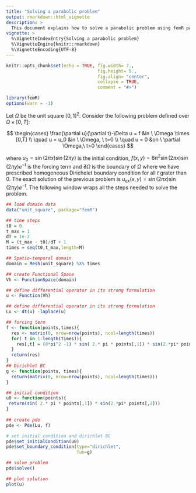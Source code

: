```yaml
---
title: "Solving a parabolic problem"
output: rmarkdown::html_vignette
description: >
  This document explains how to solve a parabolic problem using femR package. 
vignette: >
  %\VignetteIndexEntry{Solving a parabolic problem}
  %\VignetteEngine{knitr::rmarkdown}
  %\VignetteEncoding{UTF-8}
---
```


```r
knitr::opts_chunk$set(echo = TRUE, fig.width= 7., 
                                   fig.height= 5., 
                                   fig.align= "center",
                                   collapse = TRUE,
                                   comment = "#>")

library(femR)
options(warn = -1)
```

Let $\Omega$ be the unit square $[0,1]^2$.
Consider the following problem  defined over $\Omega \times [0,T]$:

$$
\begin{cases}
\frac{\partial u}{\partial t}-\Delta u  = f  &in \ \Omega \times [0,T] \\
      \quad u = u_0  &in \ \Omega, \ t=0 \\ 
      \quad u = 0     &on \ \partial \Omega,\  t>0
\end{cases}
$$


where $u_0 = \sin( 2\pi x)\sin(2\pi y)$ is the initial condition, $f(x,y) = 8\pi^2 \sin( 2\pi x)\sin(2\pi y) e^{-t}$ is the forcing term and $\partial \Omega$ is the boundary of $\Omega$ where we have prescribed homogeneous Dirichelet boundary condition for all $t$ grater than $0$.
The exact solution of the previous problem is $u_{ex}(x,y) = \sin(2\pi x) \sin(2 \pi y) e^{-t}$. The following window wraps all the steps needed to solve the problem.

<!-- ```{r, echo=FALSE} -->
<!-- exact_solution <- function(points,t){ -->
<!--   res <- matrix(0, nrow=nrow(points), ncol=length(times)) -->
<!--   for( t in 1:length(times)){ -->
<!--     res[,t] = sin( 2.* pi * points[,1]) * sin(2.*pi* points[,2]) * exp(-times[t]) -->
<!--   } -->
<!--   return(res) -->
<!-- } -->

<!-- t0 = 0. -->
<!-- t_max = 1 -->
<!-- dT = 1e-2 -->
<!-- M = (t_max - t0)/dT + 1 -->
<!-- times = seq(t0,t_max,length=M) -->

<!-- data("unit_square", package = "femR") -->
<!-- domain <- Mesh(unit_square) %X% times -->
<!-- eval_points <- unit_square$nodes -->
<!-- data_plot <- data.frame(X=rep(eval_points[,1], times=length(times)), Y=rep(eval_points[,2], times=length(times)), -->
<!--                         coeff=as.vector(exact_solution(eval_points, times)), -->
<!--                         t=rep(times, times=nrow(eval_points))) -->
<!-- I=(domain$elements()[,1]); J=(domain$elements()[,2]); K=(domain$elements()[,3])  -->
<!-- limits = c(min(data_plot$coeff), max(data_plot$coeff)) -->

<!-- fig_exact <- plot_ly(data_plot, type="contour", x=~X, y=~Y, z=~coeff, intensity=~coeff,color = ~coeff, -->
<!--                      frame =~t, -->
<!--                  i = I, j = J, k = K, zmin=limits[1], zmax=limits[2], -->
<!--           contours=list(showlabels = TRUE), -->
<!--           colorbar=list(title="")) %>% -->
<!--    layout(xaxis = list(title = "", showgrid=F, zeroline=F, ticks="", showticklabels=F), -->
<!--           yaxis = list(title = "", showgrid=F, zeroline=F, ticks="", showticklabels=F)) %>% -->
<!--       animation_opts(frame=5) %>%  -->
<!--       animation_slider(currentvalue = list(prefix ="t = ")) -->
<!-- ``` -->

<!-- ```{r, echo=FALSE} -->
<!-- fig_exact -->
<!-- ``` -->

```r
## load domain data
data("unit_square", package="femR")

## time steps
t0 = 0.
t_max = 1
dT = 1e-2
M = (t_max - t0)/dT + 1
times = seq(t0,t_max,length=M)

## Spatio-temporal domain
domain = Mesh(unit_square) %X% times

## create Functional Space
Vh <- FunctionSpace(domain)

## define differential operator in its strong formulation
u <- Function(Vh)

## define differential operator in its strong formulation
Lu <- dt(u) -laplace(u)

## forcing term
f <- function(points,times){
  res <- matrix(0, nrow=nrow(points), ncol=length(times))
  for( t in 1:length(times)){
    res[,t] = (8*pi^2 -1) * sin( 2.* pi * points[,1]) * sin(2.*pi* points[,2]) * exp(-times[t])
  }
  return(res) 
}
## Dirichlet BC
g <- function(points, times){
  return(matrix(0, nrow=nrow(points), ncol=length(times)))
}

## initial condition 
u0 <- function(points){
 return(sin( 2.* pi * points[,1]) * sin(2.*pi* points[,2]))
}
  
## create pde
pde <- Pde(Lu, f)

# set initial condition and dirichlet BC
pde$set_initialCondition(u0)
pde$set_boundary_condition(type="dirichlet",
                           fun=g)

## solve problem
pde$solve()

## plot solution
plot(u)
```

